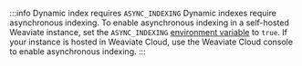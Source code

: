 :::info Dynamic index requires `ASYNC_INDEXING`
Dynamic indexes require asynchronous indexing. To enable asynchronous indexing in a self-hosted Weaviate instance, set the `ASYNC_INDEXING` [environment variable](/docs/weaviate/config-refs/env-vars#general) to `true`. If your instance is hosted in Weaviate Cloud, use the  Weaviate Cloud console to enable asynchronous indexing.
:::